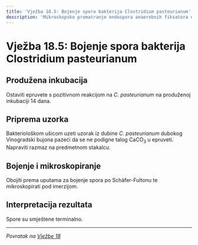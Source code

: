 ```yaml
---
title: 'Vježba 18.5: Bojenje spora bakterija Clostridium pasteurianum'
description: 'Mikroskopsko promatranje endospora anaerobnih fiksatora dušika'
---
```


# Vježba 18.5: Bojenje spora bakterija Clostridium pasteurianum

## Produžena inkubacija

Ostaviti epruvete s pozitivnom reakcijom na *C. pasteurianum* na produženoj inkubaciji 14 dana.

## Priprema uzorka

Bakteriološkom ušicom uzeti uzorak iz dubine *C. pasteurianum* dubokog Vinogradski bujona pazeći da se ne podigne talog CaCO<sub>3</sub> u epruveti. Napraviti razmaz na predmetnom stakalcu.

## Bojenje i mikroskopiranje

Obojiti prema uputama za bojenje spora po Schäfer-Fultonu te mikroskopirati pod imerzijom.

## Interpretacija rezultata

Spore su smještene terminalno.

---

*Povratak na [Vježbe 18](/poglavlje-18/vjezbe-18)*


